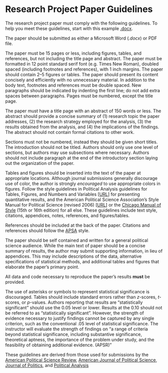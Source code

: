 # Research Project Paper Guidelines

The research project paper must comply with the following guidelines. To help you meet these guidelines, start with this example [.docx](/docs/template-finalpaper.docx).

The paper should be submitted as either a Microsoft Word (*.docx*) or PDF file.

The paper must be 15 pages or less, including figures, tables, and references, but not including the title page and abstract. The paper must be formatted in 12 point standard serif font (e.g. Times New Roman), doubled spaced (including footnotes and references), with 1 inch margins. The paper should contain 2--5 figures or tables. The paper should present its content concisely and efficiently with no unnecessary material. In addition to the body text, footnotes and references must be double spaced. New paragraphs should be indicated by indenting the first line; do not add extra spaces between paragraphs. Pages must be numbered, except the title page.

The paper must have a title page with an abstract of 150 words or less. The abstract should provide a concise summary of (1) research topic the paper addresses, (2) the research strategy employed for the analysis, (3) the results obtained from the analysis, and (4) the implications of the findings. The abstract should not contain formal citations to other work.

Sections must not be numbered, instead they should be given short titles. The introduction should not be titled. Authors should only use one level of sections, but authors may use subsections where necessary. Authors should not include paragraph at the end of the introductory section laying out the organization of the paper.

Tables and figures should be inserted into the text of the paper at appropriate locations. Although journal submissions generally discourage use of color, the author is strongly *encouraged* to use appropriate colors in figures. Follow the style guidelines in  Political Analysis guidelines for Tables, Figures, and Numbers and Variables [[URL](http://www.oxfordjournals.org/our_journals/polana/for_authors/general.html)] for presenting quantitative results, and the American Political Science Association's Style Manual for Political Science (revised 2006) [[URL](http://www.apsanet.org/Portals/54/APSA%20Files/publications/APSAStyleManual2006.pdf)] or the [Chicago Manual of Style](http://www.chicagomanualofstyle.org/search.epl) (15th or 16th edition) for all else. These guidelines include text style, citations, appendices, notes, references, and figures/tables.

References should be included at the back of the paper. Citations and references should follow the [APSA](http://www.apsanet.org/Portals/54/APSA%20Files/publications/APSAStyleManual2006.pdf) style.

The paper should be self contained and written for a general political science audience.
While the main text of paper should be a concise summary of results, the author may submit supporting information, in lieu of appendices. This may include descriptions of the data, alternative specifications of statistical methods, and additional tables and figures that elaborate the paper's primary point.

All data and code necessary to reproduce the paper's results **must** be provided.

The use of asterisks or symbols to represent statistical significance is discouraged. Tables should include standard errors rather than $z$-scores, $t$-scores, or $p$-values. Authors reporting that results are "statistically significant" should use the 0.05 level or lower. Results at the 0.10 should not be referred to as "statistically significant". However, the strength of evidence necessary to justify findings cannot be captured by any single criterion, such as the conventional .05 level of statistical significance. The instructor will evaluate the strength of findings on "a range of criteria beyond statistical significance, including substantive significance, theoretical aptness, the importance of the problem under study, and the feasibility of obtaining additional evidence. (APSR)"

These guidelines are derived from those used for submissions by the [American Political Science Review](http://www.apsanet.org/apsrsubmissions), [American Journal of Political Science](http://ajps.org/guidelines-for-manuscripts/), [Journal of Politics](http://www.journals.uchicago.edu/journals/jop/instruct), and [Political Analysis](http://www.oxfordjournals.org/our_journals/polana/for_authors/general.html)
